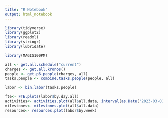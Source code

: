 ```yaml
---
title: "R Notebook"
output: html_notebook
---
```



```r
library(tidyverse)
library(ggplot2)
library(readxl)
library(stringr)
library(lubridate)

library(MAGIS100PM)
```

```r
all <- get.all.schedule("current")
charges <- get.all.kronos()
people <- get.p6.people(charges, all)
tasks.people <- combine.tasks.people(people, all)
```

```r
labor <- bin.labor(tasks.people)
```


```r
fte<- FTE.plots(labor$by.day.all)
activities<- activities.plot(all$all.data, interval(as.Date('2023-03-01'),as.Date('2028-10-01')))
milestones<- milestones.plot(all$all.data)
resources<- resources.plot(labor$by.week)
```

